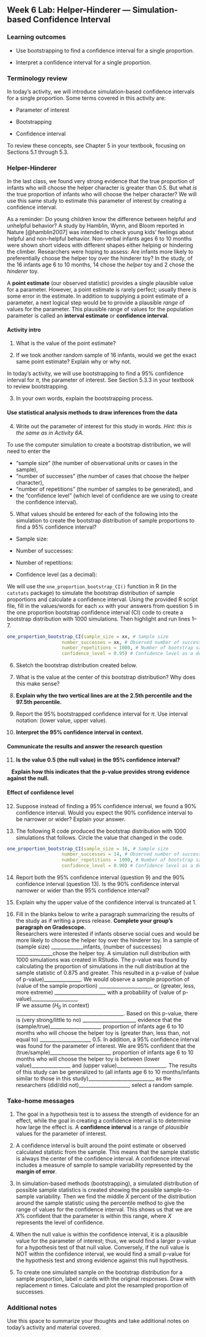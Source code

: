 ## Week 6 Lab:  Helper-Hinderer --- Simulation-based Confidence Interval

\setstretch{1}

### Learning outcomes

* Use bootstrapping to find a confidence interval for a single proportion.

* Interpret a confidence interval for a single proportion.

### Terminology review

In today's activity, we will introduce simulation-based confidence intervals for a single proportion. Some terms covered in this activity are:

* Parameter of interest

* Bootstrapping

* Confidence interval

To review these concepts, see Chapter 5 in your textbook, focusing on Sections 5.1 through 5.3.

### Helper-Hinderer

In the last class, we found very strong evidence that the true proportion of infants who will choose the helper character is greater than 0.5. But what *is* the true proportion of infants who will choose the helper character? We will use this same study to estimate this parameter of interest by creating a confidence interval. 

As a reminder: Do young children know the difference between helpful and unhelpful behavior? A study by Hamblin, Wynn, and Bloom reported in Nature [@hamblin2007] was intended to check young kids' feelings about helpful and non-helpful behavior. Non-verbal infants ages 6 to 10 months were shown short videos with different shapes either helping or hindering the climber. Researchers were hoping to assess: Are infants more likely to preferentially choose the helper toy over the hinderer toy? In the study, of the 16 infants age 6 to 10 months, 14 chose the *helper* toy and 2 chose the *hinderer* toy.

A **point estimate** (our observed statistic) provides a single plausible value for a parameter. However, a point estimate is rarely perfect; usually there is some error in the estimate. In addition to supplying a point estimate of a parameter, a next logical step would be to provide a plausible *range* of values for the parameter. This plausible range of values for the population parameter is called an **interval estimate** or **confidence interval**. 

#### Activity intro {-}

1.  What is the value of the point estimate?

\vspace{0.3in}

2.  If we took another random sample of 16 infants, would we get the exact same point estimate?  Explain why or why not.

\vspace{0.5in}

In today's activity, we will use bootstrapping to find a 95\% confidence interval for $\pi$, the parameter of interest.  See Section 5.3.3 in your textbook to review bootstrapping.

3.  In your own words, explain the bootstrapping process.
\vspace{0.5in}

#### Use statistical analysis methods to draw inferences from the data {-}

4.  Write out the parameter of interest for this study in words.  *Hint: this is the same as in Activity 6A.*

\vspace{0.5in}

To use the computer simulation to create a bootstrap distribution, we will need to enter the 

* "sample size" (the number of observational units or cases in the sample),
* "number of successes" (the number of cases that choose the helper character), 
* "number of repetitions" (the number of samples to be generated), and 
* the "confidence level" (which level of confidence are we using to create the confidence interval).

5.  What values should be entered for each of the following into the simulation to create the bootstrap distribution of sample proportions to find a 95\% confidence interval?
\vspace{1mm}

* Sample size:

\vspace{.1in}
 
* Number of successes:
    
\vspace{.1in}
* Number of repetitions:
    
\vspace{.1in}
* Confidence level (as a decimal):
    
\vspace{.1in}

We will use the `one_proportion_bootstrap_CI()` function in R (in the `catstats` package) to simulate the bootstrap distribution of sample proportions and calculate a confidence interval. Using the provided R script file, fill in the values/words for each `xx` with your answers from question 5 in the one proportion bootstrap confidence interval (CI) code to create a bootstrap distribution with 1000 simulations. Then highlight and run lines 1--7.

```r
one_proportion_bootstrap_CI(sample_size = xx, # Sample size
                    number_successes = xx, # Observed number of successes
                    number_repetitions = 1000, # Number of bootstrap samples to use
                    confidence_level = 0.95) # Confidence level as a decimal
```

\newpage

6.  Sketch the bootstrap distribution created below.

\vspace{1.8in}

7. What is the value at the center of this bootstrap distribution?  Why does this make sense?
\vspace{.8in}

8. **Explain why the two vertical lines are at the 2.5th percentile and the 97.5th percentile.**

\vspace{.7in}

9. Report the 95\% bootstrapped confidence interval for $\pi$.  Use interval notation: (lower value, upper value).

\vspace{0.2in}

10.  **Interpret the 95\% confidence interval in context.**

\vspace{.7in}

#### Communicate the results and answer the research question {-}

11.  **Is the value 0.5 (the null value) in the 95\% confidence interval?**

\vspace{.2in}

|    **Explain how this indicates that the p-value provides strong evidence against the null.**

\newpage

#### Effect of confidence level {-}

12.  Suppose instead of finding a 95\% confidence interval, we found a 90\% confidence interval.  Would you expect the 90\% confidence interval to be narrower or wider?  Explain your answer.

\vspace{0.4in}

13.  The following R code produced the bootstrap distribution with 1000 simulations that follows.  Circle the value that changed in the code. 

```r
one_proportion_bootstrap_CI(sample_size = 16, # Sample size
                    number_successes = 14, # Observed number of successes
                    number_repetitions = 1000, # Number of bootstrap samples to use
                    confidence_level = 0.90) # Confidence level as a decimal
```


14.  Report both the 95\% confidence interval (question 9) and the 90\% confidence interval (question 13).  Is the 90\% confidence interval narrower or wider than the 95\% confidence interval?

\vspace{0.5in}

15.  Explain why the upper value of the confidence interval is truncated at 1.

\vspace{0.5in}

\newpage

\setstretch{1.5}

16. Fill in the blanks below to write a paragraph summarizing the results of the study as if writing a press release.  **Complete your group's paragraph on Gradescope.**  
Researchers were interested if infants observe social cues and would be more likely to choose the helper toy over the hinderer toy.  In a sample of (sample  size) _____________infants, (number of successes) _______________chose the helper toy.  A simulation null distribution with 1000 simulations was created in RStudio.  The p-value was found by calculating the proportion of simulations in the null distribution at the sample statistic of 0.875 and greater.  This resulted in a p-value of (value of p-value)_______________.  We would observe a sample proportion of (value of the sample proportion) ______________________ or (greater, less, more extreme) _____________________ with a probability of (value of p-value)___________________  
IF we assume ($H_0$ in context) ____________________________________________.
Based on this p-value, there is (very strong/little to no) ______________________ evidence that the (sample/true)_____________________ proportion of infants age 6 to 10 months who will choose the helper toy is (greater than, less than, not equal to) _____________________ 0.5.  In addition, a 95\% confidence interval was found for the parameter of interest.  We are 95\% confident that the (true/sample)_________________________ proportion of infants age 6 to 10 months who will choose the helper toy is between (lower value)________________ and (upper value)____________________. The results of this study can be generalized to (all infants age 6 to 10 months/infants similar to those in this study)___________________________ as the researchers (did/did not)_____________________ select a random sample.

\setstretch{1}

### Take-home messages

1.	The goal in a hypothesis test is to assess the strength of evidence for an effect, while the goal in creating a confidence interval is to determine how large the effect is.  A **confidence interval** is a range of *plausible* values for the parameter of interest.  

2. A confidence interval is built around the point estimate or observed calculated statistic from the sample.  This means that the sample statistic is always the center of the confidence interval. A confidence interval includes a measure of sample to sample variability represented by the **margin of error**.   

3. In simulation-based methods (bootstrapping), a simulated distribution of possible sample statistics is created showing the possible sample-to-sample variability.  Then we find the middle $X$ percent of the distribution around the sample statistic using the percentile method to give the range of values for the confidence interval.  This shows us that we are $X$% confident that the parameter is within this range, where $X$ represents the level of confidence.

4.  When the null value is within the confidence interval, it is a plausible value for the parameter of interest; thus, we would find a larger p-value for a hypothesis test of that null value.  Conversely, if the null value is NOT within the confidence interval, we would find a small p-value for the hypothesis test and strong evidence against this null hypothesis. 

5. To create one simulated sample on the bootstrap distribution for a sample proportion, label $n$ cards with the original responses.  Draw with replacement $n$ times.  Calculate and plot the resampled proportion of successes.

### Additional notes

Use this space to summarize your thoughts and take additional notes on today's activity and material covered.

\newpage

